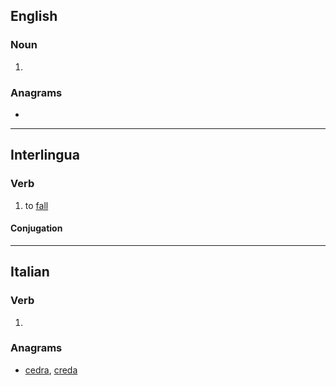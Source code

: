 {{also|càder|çadër}}
==English==

===Noun===
{{en-noun}}

# {{alternative form of|cadre|lang=en}}

{{Webster 1913}}

===Anagrams===
* {{anagrams|en|a=acder|Cedar|Cerda|Cerdà|acred|arced|cadre|cared|cedar|decar|e-card|ecard|raced}}

----

==Interlingua==

===Verb===
{{ia-verb|er}}

# to [[fall]]

====Conjugation====
{{ia-conj|cad|er|intr=yes}}

----

==Italian==

===Verb===
{{head|it|verb}}

# {{apocopic form of|cadere|lang=it}}

===Anagrams===
* [[cedra#Italian|cedra]], [[creda#Italian|creda]]
